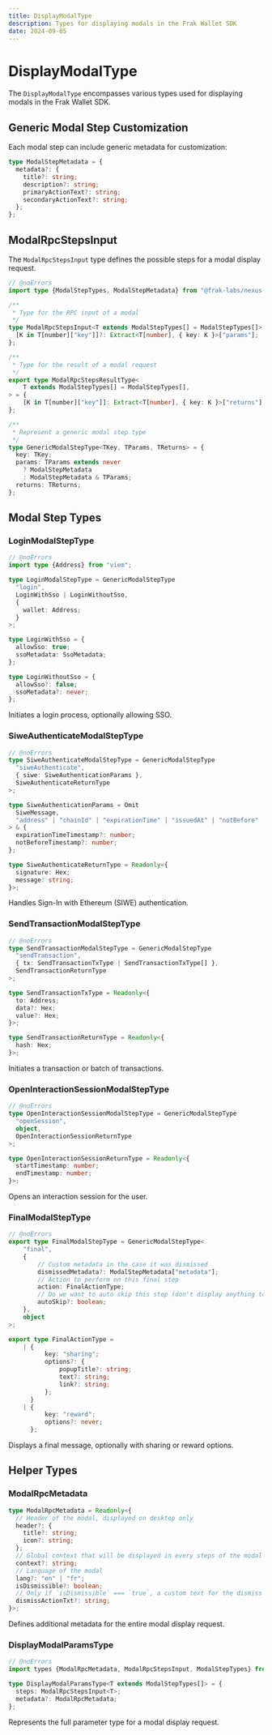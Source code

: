 ```yaml
---
title: DisplayModalType
description: Types for displaying modals in the Frak Wallet SDK
date: 2024-09-05
---
```


# DisplayModalType

The `DisplayModalType` encompasses various types used for displaying modals in the Frak Wallet SDK.

## Generic Modal Step Customization

Each modal step can include generic metadata for customization:

```ts twoslash
type ModalStepMetadata = {
  metadata?: {
    title?: string;
    description?: string;
    primaryActionText?: string;
    secondaryActionText?: string;
  };
};
```

## ModalRpcStepsInput

The `ModalRpcStepsInput` type defines the possible steps for a modal display request.

```ts twoslash
// @noErrors
import type {ModalStepTypes, ModalStepMetadata} from "@frak-labs/nexus-sdk/core";

/**
 * Type for the RPC input of a modal
 */
type ModalRpcStepsInput<T extends ModalStepTypes[] = ModalStepTypes[]> = {
  [K in T[number]["key"]]?: Extract<T[number], { key: K }>["params"];
};

/**
 * Type for the result of a modal request
 */
export type ModalRpcStepsResultType<
    T extends ModalStepTypes[] = ModalStepTypes[],
> = {
    [K in T[number]["key"]]: Extract<T[number], { key: K }>["returns"];
};

/**
 * Represent a generic modal step type
 */
type GenericModalStepType<TKey, TParams, TReturns> = {
  key: TKey;
  params: TParams extends never
    ? ModalStepMetadata
    : ModalStepMetadata & TParams;
  returns: TReturns;
};
```

## Modal Step Types

### LoginModalStepType

```ts twoslash
// @noErrors
import type {Address} from "viem";

type LoginModalStepType = GenericModalStepType
  "login",
  LoginWithSso | LoginWithoutSso,
  {
    wallet: Address;
  }
>;

type LoginWithSso = {
  allowSso: true;
  ssoMetadata: SsoMetadata;
};

type LoginWithoutSso = {
  allowSso?: false;
  ssoMetadata?: never;
};
```

Initiates a login process, optionally allowing SSO.

### SiweAuthenticateModalStepType

```ts twoslash
// @noErrors
type SiweAuthenticateModalStepType = GenericModalStepType
  "siweAuthenticate",
  { siwe: SiweAuthenticationParams },
  SiweAuthenticateReturnType
>;

type SiweAuthenticationParams = Omit
  SiweMessage,
  "address" | "chainId" | "expirationTime" | "issuedAt" | "notBefore"
> & {
  expirationTimeTimestamp?: number;
  notBeforeTimestamp?: number;
};

type SiweAuthenticateReturnType = Readonly<{
  signature: Hex;
  message: string;
}>;
```

Handles Sign-In with Ethereum (SIWE) authentication.

### SendTransactionModalStepType

```ts twoslash
// @noErrors
type SendTransactionModalStepType = GenericModalStepType
  "sendTransaction",
  { tx: SendTransactionTxType | SendTransactionTxType[] },
  SendTransactionReturnType
>;

type SendTransactionTxType = Readonly<{
  to: Address;
  data?: Hex;
  value?: Hex;
}>;

type SendTransactionReturnType = Readonly<{
  hash: Hex;
}>;
```

Initiates a transaction or batch of transactions.

### OpenInteractionSessionModalStepType

```ts twoslash
// @noErrors
type OpenInteractionSessionModalStepType = GenericModalStepType
  "openSession",
  object,
  OpenInteractionSessionReturnType
>;

type OpenInteractionSessionReturnType = Readonly<{
  startTimestamp: number;
  endTimestamp: number;
}>;
```

Opens an interaction session for the user.

### FinalModalStepType

```ts twoslash
// @noErrors
export type FinalModalStepType = GenericModalStepType<
    "final",
    {
        // Custom metadata in the case it was dismissed
        dismissedMetadata?: ModalStepMetadata["metadata"];
        // Action to perform on this final step
        action: FinalActionType;
        // Do we want to auto skip this step (don't display anything to the user, once we reached it we exit)
        autoSkip?: boolean;
    },
    object
>;

export type FinalActionType =
    | {
          key: "sharing";
          options?: {
              popupTitle?: string;
              text?: string;
              link?: string;
          };
      }
    | {
          key: "reward";
          options?: never;
      };
```

Displays a final message, optionally with sharing or reward options.

## Helper Types

### ModalRpcMetadata

```ts twoslash
type ModalRpcMetadata = Readonly<{
  // Header of the modal, displayed on desktop only
  header?: {
    title?: string;
    icon?: string;
  };
  // Global context that will be displayed in every steps of the modal
  context?: string;
  // Language of the modal
  lang?: "en" | "fr";
  isDismissible?: boolean;
  // Only if `isDismissible` === `true`, a custom text for the dismiss button
  dismissActionTxt?: string;
}>;
```

Defines additional metadata for the entire modal display request.

### DisplayModalParamsType

```ts twoslash
// @noErrors
import types {ModalRpcMetadata, ModalRpcStepsInput, ModalStepTypes} from "@frak-labs/nexus-sdk/core";

type DisplayModalParamsType<T extends ModalStepTypes[]> = {
  steps: ModalRpcStepsInput<T>;
  metadata?: ModalRpcMetadata;
};
```

Represents the full parameter type for a modal display request.
